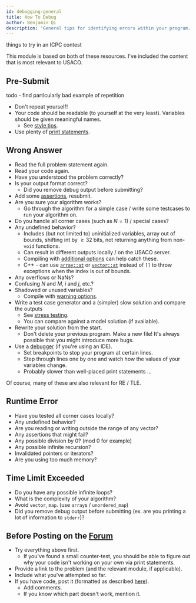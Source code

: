 ```yaml
---
id: debugging-general
title: How To Debug
author: Benjamin Qi
description: 'General tips for identifying errors within your program.'
---
```


<Resources>
	<Resource source="KACTL" title="Troubleshooting" url="https://github.com/kth-competitive-programming/kactl/blob/master/content/contest/troubleshoot.txt" starred>
		things to try in an ICPC contest
	</Resource>
	<Resource
		source="Errichto"
		title="Asking for help FAQ"
		url="https://codeforces.com/blog/entry/64993"
		starred
	>
	</Resource>
</Resources>

This module is based on both of these resources. I've included the content that is most relevant to USACO.

## Pre-Submit

<IncompleteSection>

todo - find particularly bad example of repetition

</IncompleteSection>

 - Don't repeat yourself!
 - Your code should be readable (to yourself at the very least). Variables should be given meaningful names.
   - See [style tips](/general/debugging-lang#style).
 - Use plenty of [print statements](/general/debugging-lang#printing-variables).

## Wrong Answer

 - Read the full problem statement again.
 - Read your code again.
 - Have you understood the problem correctly?
 - Is your output format correct? 
   - Did you remove debug output before submitting?
 - Add some [assertions](/general/debugging-lang#assertions--warnings), resubmit.
 - Are you sure your algorithm works? 
   - Go through the algorithm for a simple case / write some testcases to run your algorithm on.
 - Do you handle all corner cases (such as $N=1$) / special cases?
 - Any undefined behavior?
   - Includes (but not limited to) uninitialized variables, array out of bounds, shifting int by $\ge 32$ bits, not returning anything from non-`void` functions.
   - Can result in different outputs locally / on the USACO server.
   - Compiling with [additional options](/general/debugging-lang#other-options) can help catch these.
   - C++ - can use [`array::at`](https://www.cplusplus.com/reference/array/array/at/) or [`vector::at`](https://www.cplusplus.com/reference/vector/vector/at/) instead of `[]` to throw exceptions when the index is out of bounds.
 - Any overflows or NaNs?
 - Confusing $N$ and $M$, $i$ and $j$, etc.?
 - Shadowed or unused variables?
   - Compile with [warning options](/general/debugging-lang#warning-options).
 - Write a test case generator and a (simpler) slow solution and compare the outputs 
   - See [stress testing](/general/debugging-lang#stress-testing).
   - You can compare against a model solution (if available).
 - Rewrite your solution from the start.
   - Don't delete your previous program. Make a new file! It's always possible that you might introduce more bugs.
 - Use a [debugger](/general/debugging-lang/#debuggers) (if you're using an IDE).
   - Set breakpoints to stop your program at certain lines.
   - Step through lines one by one and watch how the values of your variables change.
   - Probably slower than well-placed print statements ...

Of course, many of these are also relevant for RE / TLE.

## Runtime Error

 - Have you tested all corner cases locally?
 - Any undefined behavior?
 - Are you reading or writing outside the range of any vector?
 - Any assertions that might fail?
 - Any possible division by 0? (mod 0 for example)
 - Any possible infinite recursion?
 - Invalidated pointers or iterators?
 - Are you using too much memory?

## Time Limit Exceeded

 - Do you have any possible infinite loops?
 - What is the complexity of your algorithm?
 - Avoid `vector`, `map`. (use `array`s / `unordered_map`)
 - Did you remove debug output before submitting (ex. are you printing a lot of information to `stderr`)?

## Before Posting on the [Forum](https://forum.usaco.guide/)

 - Try everything above first.
   - If you've found a small counter-test, you should be able to figure out why your code isn't working on your own via print statements.
 - Provide a link to the problem (and the relevant module, if applicable).
 - Include what you've attempted so far.
 - If you have code, post it (formatted as described [here](https://forum.usaco.guide/t/welcome-to-the-usaco-forum/7/2)).
   - Add comments. 
   - If you know which part doesn't work, mention it.
